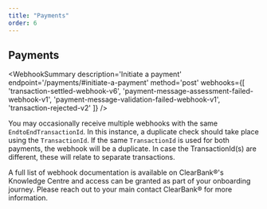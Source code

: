 ```yaml
---
title: "Payments"
order: 6
---
```



## Payments

<WebhookSummary
  description='Initiate a payment'
  endpoint='/payments/#initiate-a-payment'
  method='post'
  webhooks={[
    'transaction-settled-webhook-v6',
    'payment-message-assessment-failed-webhook-v1',
    'payment-message-validation-failed-webhook-v1',
    'transaction-rejected-v2'
  ]}
/>

<WebhookPlaceholder render='transaction-settled-webhook-v6' />
<WebhookPlaceholder render='payment-message-assessment-failed-webhook-v1' />
<WebhookPlaceholder render='payment-message-validation-failed-webhook-v1' />
<WebhookPlaceholder render='transaction-rejected-v2' />

You may occasionally receive multiple webhooks with the same `EndtoEndTransactionId`. In this instance, a duplicate check should take place using the `TransactionId`.
If the same `TransactionId` is used for both payments, the webhook will be a duplicate. In case the TransactionId(s) are different, these will relate to separate transactions.

A full list of webhook documentation is available on ClearBank®'s Knowledge Centre and access can be granted as part of your onboarding journey. Please reach out to your main contact ClearBank® for more information. 
